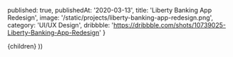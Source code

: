 
  published: true,
  publishedAt: '2020-03-13',
  title: 'Liberty Banking App Redesign',
  image: '/static/projects/liberty-banking-app-redesign.png',
  category: 'UI/UX Design',
  dribbble: 'https://dribbble.com/shots/10739025-Liberty-Banking-App-Redesign'
}

  <Project path={router.pathname} meta={meta}>
    {children}
  </Project>
))
